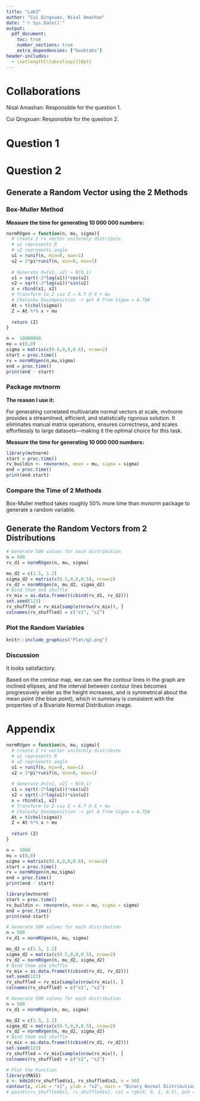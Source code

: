 ```yaml
---
title: "Lab3"
author: "Cui Qingxuan, Nisal Amashan"
date: "`r Sys.Date()`"
output:
  pdf_document:
    toc: true
    number_sections: true
    extra_dependencies: ["booktabs"]
header-includes:
  - \setlength{\tabcolsep}{18pt} 
---
```


# Collaborations

Nisal Amashan: Responsible for the question 1.

Cui Qingxuan: Responsible for the question 2.

# Question 1


# Question 2

## Generate a Random Vector using the 2 Methods

### Box-Muller Method

**Measure the time for generating 10 000 000 numbers:**

```r
normRVgen = function(n, mu, sigma){
  # create 2 rv vector uniformly distribute
  # u1 represents R
  # u2 represents angle
  u1 = runif(n, min=0, max=1)
  u2 = 2*pi*runif(n, min=0, max=1)
  
  # Generate X=[x1, x2] ~ N(0,1)
  x1 = sqrt(-2*log(u1))*cos(u2)
  x2 = sqrt(-2*log(u1))*sin(u2)
  x = rbind(x1, x2)
  # Transform to Z via Z = A.T @ X + mu
  # Cholesky Decomposition -> get A from Sigma = A.T@A
  At = t(chol(sigma))
  Z = At %*% x + mu 
  
  return (Z)
}

n =  10000000
mu = c(0,0)
sigma = matrix(c(0.6,0,0,0.6), nrow=2)
start = proc.time()
rv = normRVgen(n,mu,sigma)
end = proc.time()
print(end - start)
```
### Package mvtnorm
**The reason I use it:**

For generating correlated multivariate normal vectors at scale, mvtnorm provides a streamlined, efficient, and statistically rigorous solution. It eliminates manual matrix operations, ensures correctness, and scales effortlessly to large datasets—making it the optimal choice for this task.

**Measure the time for generating 10 000 000 numbers:**

```r
library(mvtnorm)
start = proc.time()
rv_buildin <- rmvnorm(n, mean = mu, sigma = sigma)
end = proc.time()
print(end-start)
```

### Compare the Time of 2 Methods

Box-Muller method takes roughly 50% more time than mvnorm package to generate a random variable.

## Generate the Random Vectors from 2 Distributions

```r
# Generate 500 values for each distribution
n = 500
rv_d1 = normRVgen(n, mu, sigma)

mu_d2 = c(1.5, 1.2)
sigma_d2 = matrix(c(0.5,0,0,0.5), nrow=2)
rv_d2 = normRVgen(n, mu_d2, sigma_d2)
# Bind them and shuffle
rv_mix = as.data.frame(t(cbind(rv_d1, rv_d2)))
set.seed(123)
rv_shuffled = rv_mix[sample(nrow(rv_mix)), ]
colnames(rv_shuffled) = c("x1", "x2")

```

### Plot the Random Variables

```r
knitr::include_graphics("Plot/q2.png")

```

### Discussion

It looks satisfactory.

Based on the contour map, we can see the contour lines in the graph are inclined ellipses, and the interval between contour lines becomes progressively wider as the height increases, and is symmetrical about the mean point (the blue point), which in summary is consistent with the properties of a Bivariate Normal Distribution image.



# Appendix
```r
normRVgen = function(n, mu, sigma){
  # create 2 rv vector uniformly distribute
  # u1 represents R
  # u2 represents angle
  u1 = runif(n, min=0, max=1)
  u2 = 2*pi*runif(n, min=0, max=1)
  
  # Generate X=[x1, x2] ~ N(0,1)
  x1 = sqrt(-2*log(u1))*cos(u2)
  x2 = sqrt(-2*log(u1))*sin(u2)
  x = rbind(x1, x2)
  # Transform to Z via Z = A.T @ X + mu
  # Cholesky Decomposition -> get A from Sigma = A.T@A
  At = t(chol(sigma))
  Z = At %*% x + mu 
  
  return (Z)
}

n =  1000
mu = c(0,0)
sigma = matrix(c(0.6,0,0,0.6), nrow=2)
start = proc.time()
rv = normRVgen(n,mu,sigma)
end = proc.time()
print(end - start)

library(mvtnorm)
start = proc.time()
rv_buildin <- rmvnorm(n, mean = mu, sigma = sigma)
end = proc.time()
print(end-start)

# Generate 500 values for each distribution
n = 500
rv_d1 = normRVgen(n, mu, sigma)

mu_d2 = c(1.5, 1.2)
sigma_d2 = matrix(c(0.5,0,0,0.5), nrow=2)
rv_d2 = normRVgen(n, mu_d2, sigma_d2)
# Bind them and shuffle
rv_mix = as.data.frame(t(cbind(rv_d1, rv_d2)))
set.seed(123)
rv_shuffled = rv_mix[sample(nrow(rv_mix)), ]
colnames(rv_shuffled) = c("x1", "x2")

# Generate 500 values for each distribution
n = 500
rv_d1 = normRVgen(n, mu, sigma)

mu_d2 = c(1.5, 1.2)
sigma_d2 = matrix(c(0.5,0,0,0.5), nrow=2)
rv_d2 = normRVgen(n, mu_d2, sigma_d2)
# Bind them and shuffle
rv_mix = as.data.frame(t(cbind(rv_d1, rv_d2)))
set.seed(123)
rv_shuffled = rv_mix[sample(nrow(rv_mix)), ]
colnames(rv_shuffled) = c("x1", "x2")

# Plot the Function
library(MASS)
z <- kde2d(rv_shuffled$x1, rv_shuffled$x2, n = 50)
contour(z, xlab = "x1", ylab = "x2", main = "Binary Normal Distribution Contour Map")
# points(rv_shuffled$x1, rv_shuffled$x2, col = rgb(0, 0, 1, 0.5), pch = 19,cex = 0.3)
```

